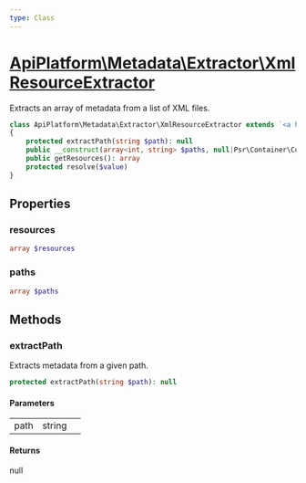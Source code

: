 ```yaml
---
type: Class
---
```


# [ApiPlatform\Metadata\Extractor\XmlResourceExtractor](/docs/v3.1/reference/Metadata/Extractor/XmlResourceExtractor)

Extracts an array of metadata from a list of XML files.


```php
class ApiPlatform\Metadata\Extractor\XmlResourceExtractor extends `<a href="/docs/v3.1/reference/Metadata/Extractor/AbstractResourceExtractor">ApiPlatform\Metadata\Extractor\AbstractResourceExtractor</a>` implements `<a href="/docs/v3.1/reference/Metadata/Extractor/ResourceExtractorInterface">ApiPlatform\Metadata\Extractor\ResourceExtractorInterface</a>`
{
    protected extractPath(string $path): null
    public __construct(array<int, string> $paths, null|Psr\Container\ContainerInterface $container)
    public getResources(): array
    protected resolve($value)
}
```
## Properties
### resources

```php
array $resources
```



### paths

```php
array $paths
```



## Methods

### extractPath

Extracts metadata from a given path.

```php
protected extractPath(string $path): null
```

#### Parameters

<table><tbody>
<tr><td>path</td><td>string</td><td></td></tr>
</tbody>
</table>

#### Returns

null
